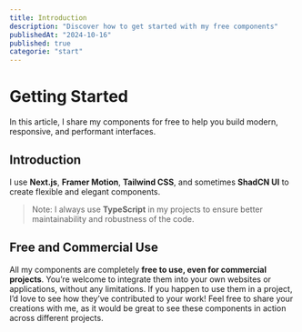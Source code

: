 ```yaml
---
title: Introduction
description: "Discover how to get started with my free components"
publishedAt: "2024-10-16"
published: true
categorie: "start"
---
```


# Getting Started

In this article, I share my components for free to help you build modern, responsive, and performant interfaces.

## Introduction

I use **Next.js**, **Framer Motion**, **Tailwind CSS**, and sometimes **ShadCN UI** to create flexible and elegant components.

> Note: I always use **TypeScript** in my projects to ensure better maintainability and robustness of the code.

## Free and Commercial Use

All my components are completely **free to use, even for commercial projects**. You’re welcome to integrate them into your own websites or applications, without any limitations. If you happen to use them in a project, I’d love to see how they’ve contributed to your work! Feel free to share your creations with me, as it would be great to see these components in action across different projects.
